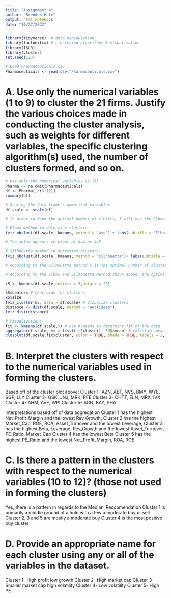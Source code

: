```yaml
---
title: "Assignment 4"
author: "Brenden Hale"
output: html_notebook
date: "10/27/2022"
---
```


```r
library(tidyverse)  # data manipulation
library(factoextra) # clustering algorithms & visualization
library(ISLR)
library(cluster)
set.seed(123)
```

```r
# Load Pharmaceuticals.csv
Pharmaceuticals <- read.csv("Pharmaceuticals.csv")
```

# A. Use only the numerical variables (1 to 9) to cluster the 21 firms. Justify the various choices made in conducting the cluster analysis, such as weights for different variables, the specific clustering algorithm(s) used, the number of clusters formed, and so on. 

```r
# Use only the numerical variables (3-11)
Pharma <- na.omit(Pharmaceuticals)
df <- Pharma[,c(3:11)]
summary(df)
```

```r
# Scaling the data frame's numerical variables
df.scale <- scale(df)
```

```r
# In order to find the optimal number of cluters, I will use the Elbow and Silhouette methods. The Elbow is one of the most popular methods but it is inexact. The Silhouette provides a more exact visual of the optimal number of clusters and is fairly straightforward.

# Elbow method to determine clusters
fviz_nbclust(df.scale, kmeans, method = "wss") + labs(subtitle = "Elbow method")

# The eblow appears to pivot at k=4 or k=5
```

```r
# Silhouette method to determine clusters
fviz_nbclust(df.scale, kmeans, method = "silhouette")+ labs(subtitle = "Silhouette method")

# According to the Silhouette method 5 is the optimal number of clusters
```

```r
# According to the Elbow and Silhouette method shown above, the optimal number of clusters is 5

k5 <- kmeans(df.scale,centers = 5,nstart = 25)
```

```r
k5$centers # Centroids for clusters
k5$size
fviz_cluster(k5, data = df.scale) # Visualize clusters
distance <- dist(df.scale, method = "euclidean")
fviz_dist(distance)
```

```r
# Visualizations
fit <- kmeans(df.scale,5) # Use K-means to determine fit of the data
aggregate(df.scale, by = list(fit$cluster), FUN=mean) # Calculate mean of all numerical variables in cluster
clusplot(df.scale,fit$cluster, color = TRUE, shade = TRUE, labels = 2, lines = 0)
```

# B. Interpret the clusters with respect to the numerical variables used in forming the clusters.

Based off of the cluster plot above:
Cluster 1- AZN, ABT, NVS, BMY, WYE, SGP, LLY
Cluster 2- GSK, JNJ, MRK, PFE
Cluster 3- CHTT, ELN, MRX, IVX
Cluster 4- AHM, AVE, WPI
Cluster 5- AGN, BAY, PHA

Interpretations based off of data aggregation
Cluster 1 has the highest Net_Profit_Margin and the lowest Rev_Growth, 
Cluster 2 has the highest Market_Cap, ROE, ROA, Asset_Turnover and the lowest Leverage,
Cluster 3 has the highest Beta, Leverage, Rev_Growth and the lowest Asset_Turnover, PE_Ratio, Market_Cap
Cluster 4 has the lowest Beta
Cluster 5 has the highest PE_Ratio and the lowest Net_Profit_Margin, ROA, ROE

# C. Is there a pattern in the clusters with respect to the numerical variables (10 to 12)? (those not used in forming the clusters)
Yes, there is a pattern in regards to the Median_Reccomendation
Cluster 1 is primarily a middle ground of a hold with a few a moderate buy or sell
Cluster 2, 3 and 5 are mostly a moderate buy
Cluster 4 is the most positive buy cluster

# D. Provide an appropriate name for each cluster using any or all of the variables in the dataset.
Cluster 1- High profit low growth
Cluster 2- High market cap
Cluster 3- Smaller market cap high volatility
Cluster 4- Low volatility
Cluster 5- High PE